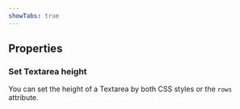 ```yaml
---
showTabs: true
---
```



## Properties

<PropertiesTable props={textareaProperties} />

### Set Textarea height

You can set the height of a Textarea by both CSS styles or the `rows` attribute.
